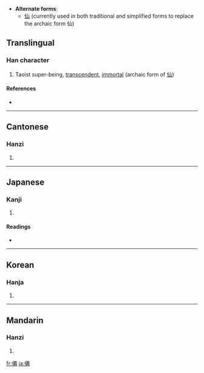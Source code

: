* '''Alternate forms''':
** [[仙]] (currently used in both traditional and simplified forms to replace the archaic form 仙)
==Translingual==

===Han character===
{{Han char|rn=9|rad=人|as=11|sn=13|four=2121<sub>2</sub>|canj=人一田山 (OMWU)}}

# Taoist super-being, [[transcendent]], [[immortal]] (archaic form of [[仙]])

====References====
* {{Han ref|kx=0115.290|dkj=01055|dj=0246.150|hdz=10209.020|uh=50CA|ud=20682|bh=DCB9|bd=56505}}

----

==Cantonese==

===Hanzi===
{{yue-hanzi|jyut=|y=sin1}}

# {{defn|Cantonese}}

----

==Japanese==

===Kanji===
{{ja-kanji|grade=|rs=人11}}

# {{defn|Japanese}}

====Readings====
* {{ja-readings|on=[[せん]] (sen)|kun=[[やまびと]] (yamabito), [[せんにん]] (sennin)}}

----

==Korean==

===Hanja===
{{ko-hanja|hangeul=[[선]]|rv=seon|mr=sŏn}}

# {{defn|Korean}}

----

==Mandarin==

===Hanzi===
{{cmn-hanzi|pin=[[xiān]] ([[xian1]])|wg=hsien<sup>1</sup>}}

# {{defn|Mandarin}}

[[fr:僊]]
[[ja:僊]]